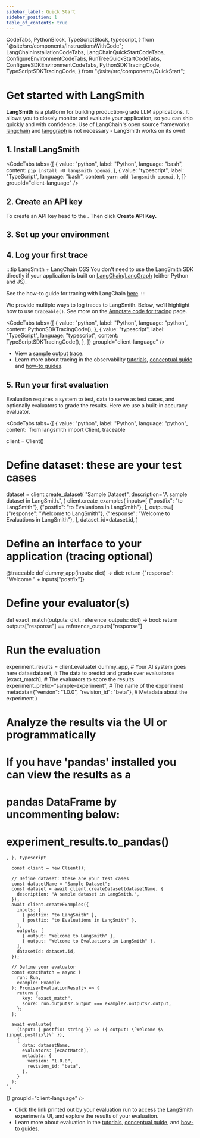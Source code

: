 ```yaml
---
sidebar_label: Quick Start
sidebar_position: 1
table_of_contents: true
---
```


  CodeTabs,
  PythonBlock,
  TypeScriptBlock,
  typescript,
} from "@site/src/components/InstructionsWithCode";
  LangChainInstallationCodeTabs,
  LangChainQuickStartCodeTabs,
  ConfigureEnvironmentCodeTabs,
  RunTreeQuickStartCodeTabs,
  ConfigureSDKEnvironmentCodeTabs,
  PythonSDKTracingCode,
  TypeScriptSDKTracingCode,
} from "@site/src/components/QuickStart";

# Get started with LangSmith

**LangSmith** is a platform for building production-grade LLM applications. 
It allows you to closely monitor and evaluate your application, so you can ship quickly and with confidence. 
Use of LangChain's open source frameworks [langchain](https://python.langchain.com) and [langgraph](https://langchain-ai.github.io/langgraph/) is not necessary - LangSmith works on its own!

## 1. Install LangSmith

<CodeTabs
  tabs={[
    {
      value: "python",
      label: "Python",
      language: "bash",
      content: `pip install -U langsmith openai`,
    },
    {
      value: "typescript",
      label: "TypeScript",
      language: "bash",
      content: `yarn add langsmith openai`,
    },
  ]}
  groupId="client-language"
/>

## 2. Create an API key

To create an API key head to the <RegionalUrl text='Settings page' suffix='/settings' />. Then click **Create API Key.**

## 3. Set up your environment

<ConfigureSDKEnvironmentCodeTabs />

## 4. Log your first trace

:::tip LangSmith + LangChain OSS
You don't need to use the LangSmith SDK directly if your application is built on [LangChain](https://python.langchain.com)/[LangGraph](https://langchain-ai.github.io/langgraph/) (either Python and JS).

See the how-to guide for tracing with LangChain [here](./observability/how_to_guides/tracing/trace_with_langchain).
:::

We provide multiple ways to log traces to LangSmith. Below, we'll highlight
how to use `traceable()`. See more on the [Annotate code for tracing](./observability/how_to_guides/tracing/annotate_code) page.

<CodeTabs
  tabs={[
    {
      value: "python",
      label: "Python",
      language: "python",
      content: PythonSDKTracingCode(),
    },
    {
      value: "typescript",
      label: "TypeScript",
      language: "typescript",
      content: TypeScriptSDKTracingCode(),
    },
  ]}
  groupId="client-language"
/>

- View a [sample output trace](https://smith.langchain.com/public/b37ca9b1-60cd-4a2a-817e-3c4e4443fdc0/r).
- Learn more about tracing in the observability [tutorials](./observability/tutorials), [conceptual guide](./observability/concepts) and [how-to guides](./observability/how_to_guides/index.md).

## 5. Run your first evaluation

Evaluation requires a system to test, data to serve as test cases, and optionally evaluators to grade the results. Here we use a built-in accuracy evaluator.

<CodeTabs
  tabs={[
    {
      value: "python",
      label: "Python",
      language: "python",
      content: `from langsmith import Client, traceable

client = Client()

# Define dataset: these are your test cases
dataset = client.create_dataset(
    "Sample Dataset", 
    description="A sample dataset in LangSmith.",
)
client.create_examples(
    inputs=[
        {"postfix": "to LangSmith"},
        {"postfix": "to Evaluations in LangSmith"},
    ],
    outputs=[
        {"response": "Welcome to LangSmith"},
        {"response": "Welcome to Evaluations in LangSmith"},
    ],
    dataset_id=dataset.id,
)

# Define an interface to your application (tracing optional)
@traceable
def dummy_app(inputs: dict) -> dict:
    return {"response": "Welcome " + inputs["postfix"]}

# Define your evaluator(s)
def exact_match(outputs: dict, reference_outputs: dict) -> bool:
    return outputs["response"] == reference_outputs["response"]

# Run the evaluation
experiment_results = client.evaluate(
    dummy_app,  # Your AI system goes here
    data=dataset, # The data to predict and grade over
    evaluators=[exact_match], # The evaluators to score the results
    experiment_prefix="sample-experiment", # The name of the experiment
    metadata={"version": "1.0.0", "revision_id": "beta"},  # Metadata about the experiment
)

# Analyze the results via the UI or programmatically 
# If you have 'pandas' installed you can view the results as a 
# pandas DataFrame by uncommenting below: 

# experiment_results.to_pandas()
`,
    },
    typescript`
      
      const client = new Client();
      
      // Define dataset: these are your test cases
      const datasetName = "Sample Dataset";
      const dataset = await client.createDataset(datasetName, {
        description: "A sample dataset in LangSmith.",
      });
      await client.createExamples({
        inputs: [
          { postfix: "to LangSmith" },
          { postfix: "to Evaluations in LangSmith" },
        ],
        outputs: [
          { output: "Welcome to LangSmith" },
          { output: "Welcome to Evaluations in LangSmith" },
        ],
        datasetId: dataset.id,
      });
      
      // Define your evaluator
      const exactMatch = async (
        run: Run,
        example: Example
      ): Promise<EvaluationResult> => {
        return {
          key: "exact_match",
          score: run.outputs?.output === example?.outputs?.output,
        };
      };
      
      await evaluate(
        (input: { postfix: string }) => ({ output: \`Welcome $\{input.postfix\}\` }),
        {
          data: datasetName,
          evaluators: [exactMatch],
          metadata: {
            version: "1.0.0",
            revision_id: "beta",
          },
        }
      );
    `,
  ]}
  groupId="client-language"
/>

- Click the link printed out by your evaluation run to access the LangSmith experiments UI,
  and explore the results of your evaluation.
- Learn more about evaluation in the [tutorials](./evaluation/tutorials), [conceptual guide](./evaluation/concepts), and [how-to guides](./evaluation/how_to_guides/index.md).
